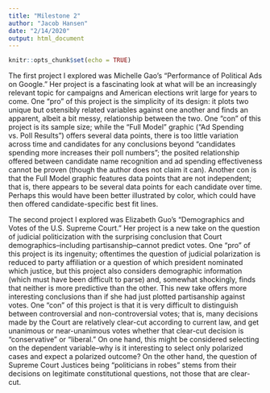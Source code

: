 ```yaml
---
title: "Milestone 2"
author: "Jacob Hansen"
date: "2/14/2020"
output: html_document
---
```


```r
knitr::opts_chunk$set(echo = TRUE)
```

The first project I explored was Michelle Gao's "Performance of Political Ads on Google." Her project is a fascinating look at what will be an increasingly relevant topic for campaigns and American elections writ large for years to come. One "pro" of this project is the simplicity of its design: it plots two unique but ostensibly related variables against one another and finds an apparent, albeit a bit messy, relationship between the two. One "con" of this project is its sample size; while the "Full Model" graphic ("Ad Spending vs. Poll Results") offers several data points, there is too little variation across time and candidates for any conclusions beyond "candidates spending more increases their poll numbers"; the posited relationship offered between candidate name recognition and ad spending effectiveness cannot be proven (though the author does not claim it can). Another con is that the Full Model graphic features data points that are not independent; that is, there appears to be several data points for each candidate over time. Perhaps this would have been better illustrated by color, which could have then offered candidate-specific best fit lines.

The second project I explored was Elizabeth Guo's "Demographics and Votes of the U.S. Supreme Court." Her project is a new take on the question of judicial politicization with the surprising conclusion that Court demographics--including partisanship--cannot predict votes. One "pro" of this project is its ingenuity; oftentimes the question of judicial polarization is reduced to party affiliation or a question of which president nominated which justice, but this project also considers demographic information (which must have been difficult to parse) and, somewhat shockingly, finds that neither is more predictive than the other. This new take offers more interesting conclusions than if she had just plotted partisanship against votes. One "con" of this project is that it is very difficult to distinguish between controversial and non-controversial votes; that is, many decisions made by the Court are relatively clear-cut according to current law, and get unanimous or near-unanimous votes whether that clear-cut decision is "conservative" or "liberal." On one hand, this might be considered selecting on the dependent variable--why is it interesting to select only polarized cases and expect a polarized outcome? On the other hand, the question of Supreme Court Justices being "politicians in robes" stems from their decisions on legitimate constitutional questions, not those that are clear-cut.